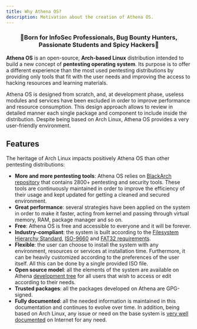 ```yaml
---
title: Why Athena OS?
description: Motivation about the creation of Athena OS.
---
```



<h3 align="center">
  🏅Born for InfoSec Professionals, Bug Bounty Hunters, Passionate Students and Spicy Hackers🏅
</h3>

**Athena OS** is an open-source, **Arch-based Linux** distribution intended to build a new concept of **pentesting operating system**. Its purpose is to offer a different experience than the most used pentesting distributions by providing only tools that fit with the user needs and improving the access to hacking resources and learning materials.

Athena OS is designed from scratch, and, at development phase, useless modules and services have been excluded in order to improve performance and resource consumption. This design approach allows to review in detailed manner each single package and component to include inside the distribution. Despite being based on Arch Linux, Athena OS provides a very user-friendly environment.

## Features

The heritage of Arch Linux impacts positively Athena OS than other pentesting distributions:
* **More and more pentesting tools**: Athena OS relies on [BlackArch repository](https://blackarch.org/tools.html) that contains 2800+ pentesting and security tools. These tools are continuously maintained in order to improve the efficiency of their usage and kept updated for getting a cleaned and secured environment.
* **Great performance**: several strategies have been applied on the system in order to make it faster, acting from kernel and passing through virtual memory, RAM, package manager and so on.
* **Free**: Athena OS is free and accessible to everyone and it will be forever.
* **Industry-compliant**: the system is built according to the [Filesystem Hierarchy Standard](https://www.pathname.com/fhs/), [ISO-9660](https://www.iso.org/obp/ui/#iso:std:iso:9660:ed-1:v1:en) and [FAT32 requirements](https://www.keil.com/pack/doc/mw6/FileSystem/html/fat_fs.html#:~:text=Volume%20name,%5B%20%5D%20%22%22%20).
* **Flexible**: the user can choose to install the system with any environment, resources or services at installation time. Furthermore, it can be heavily customized according to the preferences of the user itself. All this can be done by a single provided ISO file.
* **Open source model**: all the elements of the system are available on Athena [development tree](https://github.com/Athena-OS) for all users that wish to access or edit according to their needs.
* **Trusted packages**: all the packages developed on Athena are GPG-signed.
* **Fully documented**: all the needed information is maintained in this documentation and continues to evolve over time. In addition, being based on Arch Linux, any issue or need on the base system is [very well documented](https://wiki.archlinux.org/) on Internet for any need.

<ThemedImage
  alt="Athena OS banner image"
  light={light.src}
  dark={dark.src}
/>